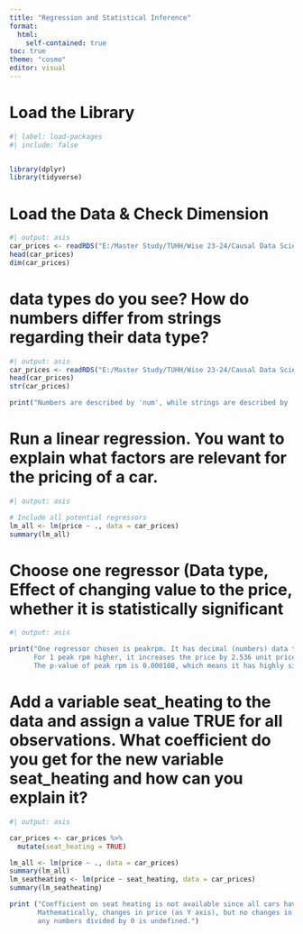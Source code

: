 ```yaml
---
title: "Regression and Statistical Inference"
format:
  html:
    self-contained: true
toc: true
theme: "cosmo"
editor: visual
---
```



# Load the Library
```r
#| label: load-packages
#| include: false


library(dplyr)
library(tidyverse)
```


# Load the Data & Check Dimension
```r
#| output: asis
car_prices <- readRDS("E:/Master Study/TUHH/Wise 23-24/Causal Data Science for Business Analytics/Causal_Data_Science_Data/car_prices.rds")
head(car_prices)
dim(car_prices)
```

# data types do you see? How do numbers differ from strings regarding their data type?
```r

#| output: asis
car_prices <- readRDS("E:/Master Study/TUHH/Wise 23-24/Causal Data Science for Business Analytics/Causal_Data_Science_Data/car_prices.rds")
head(car_prices)
str(car_prices)

print("Numbers are described by 'num', while strings are described by 'chr'. In this dataset, another data type is also exist, which is boolean described by 'logic'")
```

# Run a linear regression. You want to explain what factors are relevant for the pricing of a car.
```r
#| output: asis

# Include all potential regressors
lm_all <- lm(price ~ ., data = car_prices)
summary(lm_all)
```

# 	Choose one regressor (Data type, Effect of changing value to the price, whether it is statistically significant
```r
#| output: asis

print("One regressor chosen is peakrpm. It has decimal (numbers) data type. Its effect on the price can be shown by its slope (coefficient).
      For 1 peak rpm higher, it increases the price by 2.536 unit price. The peak rpm effect on price is statistically significant, indicated by p-value much lower than <0.05.
      The p-value of peak rpm is 0.000108, which means it has highly significant effect on price.")
```

#  Add a variable seat_heating to the data and assign a value TRUE for all observations. What coefficient do you get for the new variable seat_heating and how can you explain it?
```r
#| output: asis

car_prices <- car_prices %>%
  mutate(seat_heating = TRUE)

lm_all <- lm(price ~ ., data = car_prices)
summary(lm_all)
lm_seatheating <- lm(price ~ seat_heating, data = car_prices)
summary(lm_seatheating)

print ("Coefficient on seat heating is not available since all cars have seat heating but it doesn't increase the price.
       Mathematically, changes in price (as Y axis), but no changes in seat heating (as X axis) would result delta Y/ delta X not available N/A since
       any numbers divided by 0 is undefined.")
```